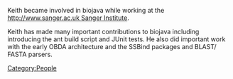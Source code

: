 Keith became involved in biojava while working at the [[http://www.sanger.ac.uk Sanger Institute]]. 

Keith has made many important contributions to biojava including introducing the ant build script and JUnit tests. He also did important work with the early OBDA architecture and the SSBind packages and BLAST/ FASTA parsers.
[[Category:People]]